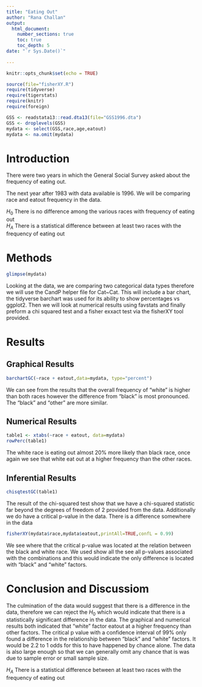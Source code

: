```yaml
---
title: "Eating Out"
author: "Rana Challan"
output: 
  html_document:
    number_sections: true
    toc: true
    toc_depth: 5
date: "`r Sys.Date()`"    
    
---
```


```r
knitr::opts_chunk$set(echo = TRUE)
```

```r
source(file="fisherXY.R")
require(tidyverse)
require(tigerstats)
require(knitr)
require(foreign)
```

```r
GSS <- readstata13::read.dta13(file="GSS1996.dta")
GSS <- droplevels(GSS)
mydata <- select(GSS,race,age,eatout)
mydata <- na.omit(mydata)
```

# Introduction

There were two years in which the General Social Survey asked about the frequency of eating out.

The next year after 1983 with data available is 1996. We will be comparing race and eatout frequency in the data.

$H_0$ There is no difference among the various races with frequency of eating out  
$H_A$ There is a statistical difference between at least two races with the frequency of eating out  


# Methods

```r
glimpse(mydata)
```

Looking at the data, we are comparing two categorical data types therefore we will use the CandP helper file for Cat~Cat. This will include a bar chart, the tidyverse barchart was used for its ability to show percentages vs ggplot2. Then we will look at numerical results using favstats and finally preform a chi squared test and a fisher exxact test via the fisherXY tool provided.


# Results

## Graphical Results

```r
barchartGC(~race + eatout,data=mydata, type="percent")
```

We can see from the results that the overall frequency of "white" is higher than both races however the difference from "black" is most pronounced. The "black" and "other" are more similar.

## Numerical Results

```r
table1 <- xtabs(~race + eatout, data=mydata)
rowPerc(table1)
```

The white race is eating out almost 20% more likely than black race, once again we see that white eat out at a higher frequency than the other races.
 

## Inferential Results

```r
chisqtestGC(table1)
```

The result of the chi-squared test show that we have a chi-squared statistic far beyond the degrees of freedom of 2 provided from the data. Additionally we do have a critical p-value in the data. There is a difference somewhere in the data


```r
fisherXY(mydata$race,mydata$eatout,printAll=TRUE,confL = 0.99)
```


We see where that the critical p-value was located at the relation between the black and white race. We used show all the see all p-values associated with the combinations and this would indicate the only difference is located with "black" and "white" factors. 


# Conclusion and Discussiom

The culmination of the data would suggest that there is a difference in the data, therefore we can reject the $H_0$ which would indicate that there is a statistically significant difference in the data. The graphical and numerical results both indicated that "white" factor eatout at a higher frequency than other factors. 
The critical p value with a confidence interval of 99% only found a difference in the relationship between "black" and "white" factors. It would be 2.2 to 1 odds for this to have happened by chance alone. The data is also large enough so that we can generally omit any chance that is was due to sample error or small sample size.

$H_A$ There is a statistical difference between at least two races with the frequency of eating out  













